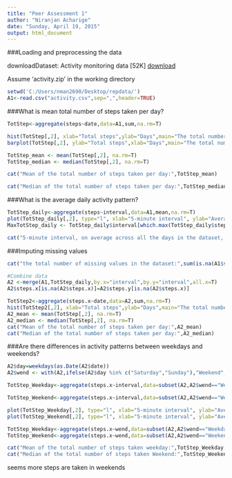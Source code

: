 ```yaml
---
title: "Peer Assessment 1"
author: "Niranjan Acharige"
date: "Sunday, April 19, 2015"
output: html_document
---
```


###Loading and preprocessing the data

downloadDataset: Activity monitoring data [52K]
[download](https://d396qusza40orc.cloudfront.net/repdata%2Fdata%2Factivity.zip)

Assume 'activity.zip' in the working directory

```r
setwd('C:/Users/nman2690/Desktop/repdata/')
A1<-read.csv("activity.csv",sep=",",header=TRUE)
```

###What is mean total number of steps taken per day?

```r
TotStep<-aggregate(steps~date,data=A1,sum,na.rm=T)

hist(TotStep[,2], xlab="Total steps",ylab="Days",main="The total number of steps taken each day", breaks=25)
barplot(TotStep[,2], ylab="Total steps",xlab="Days",main="The total number of steps taken each day")

TotStep_mean <- mean(TotStep[,2], na.rm=T)
TotStep_median <- median(TotStep[,2], na.rm=T)

cat("Mean of the total number of steps taken per day:",TotStep_mean)

cat("Median of the total number of steps taken per day:",TotStep_median)
```
###What is the average daily activity pattern?

```r
TotStep_daily<-aggregate(steps~interval,data=A1,mean,na.rm=T)
plot(TotStep_daily[,2], type="l", xlab="5-minute interval", ylab="Averaged across all days",  main="Average daily activity")
MaxTotStep_daily <- TotStep_daily$interval[which.max(TotStep_daily$steps)]

cat("5-minute interval, on average across all the days in the dataset, contains the maximum number of steps:",MaxTotStep_daily)

```

###Imputing missing values
```r
cat("the total number of missing values in the dataset:",sum(is.na(A1$steps)))

#Combine data
A2 <-merge(A1,TotStep_daily,by.x="interval",by.y="interval",all.x=T)
A2$steps.x[is.na(A2$steps.x)]=A2$steps.y[is.na(A2$steps.x)]

TotStep2<-aggregate(steps.x~date,data=A2,sum,na.rm=T)
hist(TotStep2[,2], xlab="Total steps",ylab="Days",main="The total number of steps taken each day", breaks=25)
A2_mean <- mean(TotStep[,2], na.rm=T)
A2_median <- median(TotStep[,2], na.rm=T)
cat("Mean of the total number of steps taken per day:",A2_mean)
cat("Median of the total number of steps taken per day:",A2_median)
```
###Are there differences in activity patterns between weekdays and weekends?

```r
A2$day=weekdays(as.Date(A2$date))
A2$wend <- with(A2,ifelse(A2$day %in% c("Saturday","Sunday"),"Weekend","Weekday"))

TotStep_Weekday<-aggregate(steps.x~interval,data=subset(A2,A2$wend=="Weekday"),mean,na.rm=T)

TotStep_Weekend<-aggregate(steps.x~interval,data=subset(A2,A2$wend=="Weekend"),mean,na.rm=T)

plot(TotStep_Weekday[,2], type="l", xlab="5-minute interval", ylab="Averaged across all days",  main="Average weekday activity")
plot(TotStep_Weekend[,2], type="l", xlab="5-minute interval", ylab="Averaged across all days",  main="Average weekend activity")

```

```r
TotStep_Weekday<-aggregate(steps.x~wend,data=subset(A2,A2$wend=="Weekday"),mean,na.rm=T)
TotStep_Weekend<-aggregate(steps.x~wend,data=subset(A2,A2$wend=="Weekend"),mean,na.rm=T)

cat("Mean of the total number of steps taken weekday:",TotStep_Weekday[,2])
cat("Median of the total number of steps taken Weekend:",TotStep_Weekend[,2])
```
seems more steps are taken in weekends